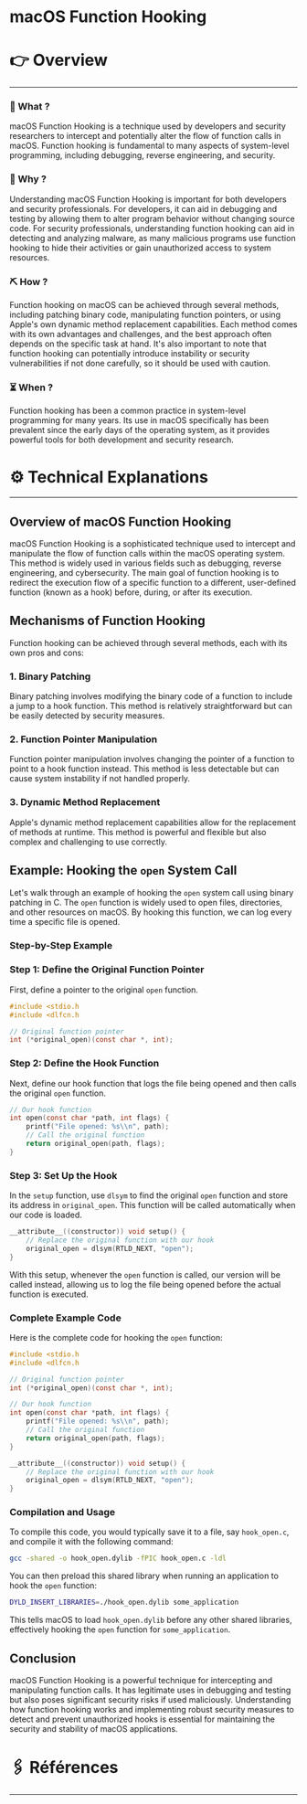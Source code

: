 # macOS Function Hooking


# 👉 Overview

---

### 👀 What ?

macOS Function Hooking is a technique used by developers and security researchers to intercept and potentially alter the flow of function calls in macOS. Function hooking is fundamental to many aspects of system-level programming, including debugging, reverse engineering, and security.


### 🧐 Why ?

Understanding macOS Function Hooking is important for both developers and security professionals. For developers, it can aid in debugging and testing by allowing them to alter program behavior without changing source code. For security professionals, understanding function hooking can aid in detecting and analyzing malware, as many malicious programs use function hooking to hide their activities or gain unauthorized access to system resources.


### ⛏️ How ?

Function hooking on macOS can be achieved through several methods, including patching binary code, manipulating function pointers, or using Apple's own dynamic method replacement capabilities. Each method comes with its own advantages and challenges, and the best approach often depends on the specific task at hand. It's also important to note that function hooking can potentially introduce instability or security vulnerabilities if not done carefully, so it should be used with caution.


### ⏳ When ?

Function hooking has been a common practice in system-level programming for many years. Its use in macOS specifically has been prevalent since the early days of the operating system, as it provides powerful tools for both development and security research.


# ⚙️ Technical Explanations

---

## Overview of macOS Function Hooking

macOS Function Hooking is a sophisticated technique used to intercept and manipulate the flow of function calls within the macOS operating system. This method is widely used in various fields such as debugging, reverse engineering, and cybersecurity. The main goal of function hooking is to redirect the execution flow of a specific function to a different, user-defined function (known as a hook) before, during, or after its execution.

## Mechanisms of Function Hooking

Function hooking can be achieved through several methods, each with its own pros and cons:

### 1. Binary Patching

Binary patching involves modifying the binary code of a function to include a jump to a hook function. This method is relatively straightforward but can be easily detected by security measures.

### 2. Function Pointer Manipulation

Function pointer manipulation involves changing the pointer of a function to point to a hook function instead. This method is less detectable but can cause system instability if not handled properly.

### 3. Dynamic Method Replacement

Apple's dynamic method replacement capabilities allow for the replacement of methods at runtime. This method is powerful and flexible but also complex and challenging to use correctly.

## Example: Hooking the `open` System Call

Let's walk through an example of hooking the `open` system call using binary patching in C. The `open` function is widely used to open files, directories, and other resources on macOS. By hooking this function, we can log every time a specific file is opened.

### Step-by-Step Example

### Step 1: Define the Original Function Pointer

First, define a pointer to the original `open` function.

```c
#include <stdio.h
#include <dlfcn.h

// Original function pointer
int (*original_open)(const char *, int);

```

### Step 2: Define the Hook Function

Next, define our hook function that logs the file being opened and then calls the original `open` function.

```c
// Our hook function
int open(const char *path, int flags) {
    printf("File opened: %s\\n", path);
    // Call the original function
    return original_open(path, flags);
}

```

### Step 3: Set Up the Hook

In the `setup` function, use `dlsym` to find the original `open` function and store its address in `original_open`. This function will be called automatically when our code is loaded.

```c
__attribute__((constructor)) void setup() {
    // Replace the original function with our hook
    original_open = dlsym(RTLD_NEXT, "open");
}

```

With this setup, whenever the `open` function is called, our version will be called instead, allowing us to log the file being opened before the actual function is executed.

### Complete Example Code

Here is the complete code for hooking the `open` function:

```c
#include <stdio.h
#include <dlfcn.h

// Original function pointer
int (*original_open)(const char *, int);

// Our hook function
int open(const char *path, int flags) {
    printf("File opened: %s\\n", path);
    // Call the original function
    return original_open(path, flags);
}

__attribute__((constructor)) void setup() {
    // Replace the original function with our hook
    original_open = dlsym(RTLD_NEXT, "open");
}

```

### Compilation and Usage

To compile this code, you would typically save it to a file, say `hook_open.c`, and compile it with the following command:

```bash
gcc -shared -o hook_open.dylib -fPIC hook_open.c -ldl

```

You can then preload this shared library when running an application to hook the `open` function:

```bash
DYLD_INSERT_LIBRARIES=./hook_open.dylib some_application

```

This tells macOS to load `hook_open.dylib` before any other shared libraries, effectively hooking the `open` function for `some_application`.

## Conclusion

macOS Function Hooking is a powerful technique for intercepting and manipulating function calls. It has legitimate uses in debugging and testing but also poses significant security risks if used maliciously. Understanding how function hooking works and implementing robust security measures to detect and prevent unauthorized hooks is essential for maintaining the security and stability of macOS applications.

# 🖇️ Références

---